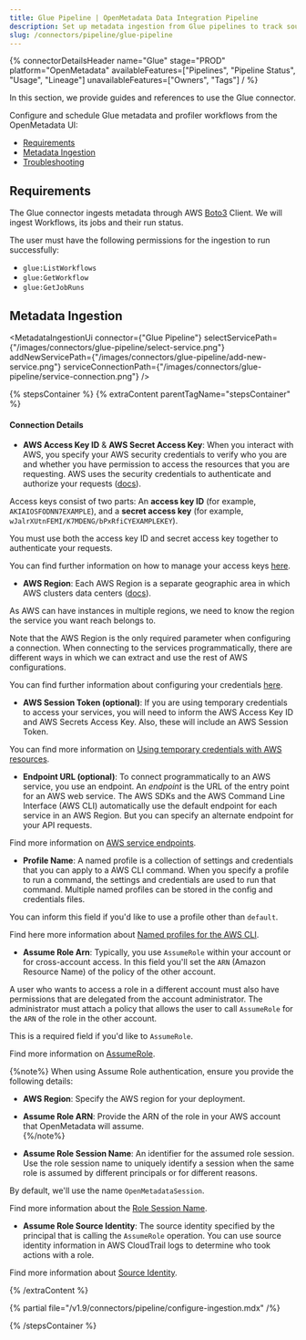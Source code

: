 ```yaml
---
title: Glue Pipeline | OpenMetadata Data Integration Pipeline
description: Set up metadata ingestion from Glue pipelines to track source-to-target flows, logic, and job parameters.
slug: /connectors/pipeline/glue-pipeline
---
```






{% connectorDetailsHeader
name="Glue"
stage="PROD"
platform="OpenMetadata"
availableFeatures=["Pipelines", "Pipeline Status", "Usage", "Lineage"]
unavailableFeatures=["Owners", "Tags"]
/ %}

In this section, we provide guides and references to use the Glue connector.

Configure and schedule Glue metadata and profiler workflows from the OpenMetadata UI:

- [Requirements](#requirements)
- [Metadata Ingestion](#metadata-ingestion)
- [Troubleshooting](/connectors/pipeline/glue-pipeline/troubleshooting)

<IngestionModeTiles yamlPath="/snippets/connectors/pipeline/glue-pipeline/yaml" />

## Requirements

The Glue connector ingests metadata through AWS [Boto3](https://boto3.amazonaws.com/v1/documentation/api/latest/reference/services/glue.html) Client.
We will ingest Workflows, its jobs and their run status.

The user must have the following permissions for the ingestion to run successfully:

- `glue:ListWorkflows`
- `glue:GetWorkflow`
- `glue:GetJobRuns`

## Metadata Ingestion

<MetadataIngestionUi connector={"Glue Pipeline"} selectServicePath={"/images/connectors/glue-pipeline/select-service.png"} addNewServicePath={"/images/connectors/glue-pipeline/add-new-service.png"} serviceConnectionPath={"/images/connectors/glue-pipeline/service-connection.png"} />

{% stepsContainer %}
{% extraContent parentTagName="stepsContainer" %}

#### Connection Details

- **AWS Access Key ID** & **AWS Secret Access Key**: When you interact with AWS, you specify your AWS security credentials to verify who you are and whether you have
  permission to access the resources that you are requesting. AWS uses the security credentials to authenticate and
  authorize your requests ([docs](https://docs.aws.amazon.com/IAM/latest/UserGuide/security-creds.html)).

Access keys consist of two parts: An **access key ID** (for example, `AKIAIOSFODNN7EXAMPLE`), and a **secret access key** (for example, `wJalrXUtnFEMI/K7MDENG/bPxRfiCYEXAMPLEKEY`).

You must use both the access key ID and secret access key together to authenticate your requests.

You can find further information on how to manage your access keys [here](https://docs.aws.amazon.com/IAM/latest/UserGuide/id_credentials_access-keys.html).

- **AWS Region**: Each AWS Region is a separate geographic area in which AWS clusters data centers ([docs](https://docs.aws.amazon.com/AmazonRDS/latest/UserGuide/Concepts.RegionsAndAvailabilityZones.html)).

As AWS can have instances in multiple regions, we need to know the region the service you want reach belongs to.

Note that the AWS Region is the only required parameter when configuring a connection. When connecting to the
services programmatically, there are different ways in which we can extract and use the rest of AWS configurations.

You can find further information about configuring your credentials [here](https://boto3.amazonaws.com/v1/documentation/api/latest/guide/credentials.html#configuring-credentials).

- **AWS Session Token (optional)**: If you are using temporary credentials to access your services, you will need to inform the AWS Access Key ID
  and AWS Secrets Access Key. Also, these will include an AWS Session Token.

You can find more information on [Using temporary credentials with AWS resources](https://docs.aws.amazon.com/IAM/latest/UserGuide/id_credentials_temp_use-resources.html).

- **Endpoint URL (optional)**: To connect programmatically to an AWS service, you use an endpoint. An *endpoint* is the URL of the
  entry point for an AWS web service. The AWS SDKs and the AWS Command Line Interface (AWS CLI) automatically use the
  default endpoint for each service in an AWS Region. But you can specify an alternate endpoint for your API requests.

Find more information on [AWS service endpoints](https://docs.aws.amazon.com/general/latest/gr/rande.html).

- **Profile Name**: A named profile is a collection of settings and credentials that you can apply to a AWS CLI command.
  When you specify a profile to run a command, the settings and credentials are used to run that command.
  Multiple named profiles can be stored in the config and credentials files.

You can inform this field if you'd like to use a profile other than `default`.

Find here more information about [Named profiles for the AWS CLI](https://docs.aws.amazon.com/cli/latest/userguide/cli-configure-profiles.html).

- **Assume Role Arn**: Typically, you use `AssumeRole` within your account or for cross-account access. In this field you'll set the
  `ARN` (Amazon Resource Name) of the policy of the other account.

A user who wants to access a role in a different account must also have permissions that are delegated from the account
administrator. The administrator must attach a policy that allows the user to call `AssumeRole` for the `ARN` of the role in the other account.

This is a required field if you'd like to `AssumeRole`.

Find more information on [AssumeRole](https://docs.aws.amazon.com/STS/latest/APIReference/API_AssumeRole.html).

{%note%}
When using Assume Role authentication, ensure you provide the following details:  
- **AWS Region**: Specify the AWS region for your deployment.  
- **Assume Role ARN**: Provide the ARN of the role in your AWS account that OpenMetadata will assume.  
{%/note%}

- **Assume Role Session Name**: An identifier for the assumed role session. Use the role session name to uniquely identify a session when the same role
  is assumed by different principals or for different reasons.

By default, we'll use the name `OpenMetadataSession`.

Find more information about the [Role Session Name](https://docs.aws.amazon.com/STS/latest/APIReference/API_AssumeRole.html#:~:text=An%20identifier%20for%20the%20assumed%20role%20session.).

- **Assume Role Source Identity**: The source identity specified by the principal that is calling the `AssumeRole` operation. You can use source identity
  information in AWS CloudTrail logs to determine who took actions with a role.

Find more information about [Source Identity](https://docs.aws.amazon.com/STS/latest/APIReference/API_AssumeRole.html#:~:text=Required%3A%20No-,SourceIdentity,-The%20source%20identity).

{% /extraContent %}

<TestConnection />

{% partial file="/v1.9/connectors/pipeline/configure-ingestion.mdx" /%}

<IngestionScheduleAndDeploy />

{% /stepsContainer %}
